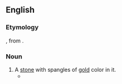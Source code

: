 ==English==

===Etymology===
{{etyl|la|en}}, from {{etyl|grc|en}}<!--format this: sand + ''chryso`s'' gold-->.

===Noun===
{{head|en|noun}}

# A [[stone]] with spangles of [[gold]] color in it.
#* {{quote-book|en|title=The Hand of Ethelberta: A Comedy in Chapters|page=375|author=Thomas Hardy|year=1905|passage=Nearly everything was glass in the frontage of this fairy mart, and its contents glittered like the '''hammochrysos''' stone.}}